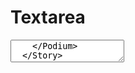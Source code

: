 
# Textarea

<Meta title="Components/Textarea" component={Textarea} />

<Canvas>
  <Story name="Base component">
    <Podium horizontalPadding="small" verticalPadding="small">
      <Textarea
        id="test-textarea"
        theme={knobs.select('theme', ['dark', 'light'], 'dark', 'Presentation')}
      />
    </Podium>
  </Story>
</Canvas>

## API

<ArgsTable of={ContentHubArticle} />

